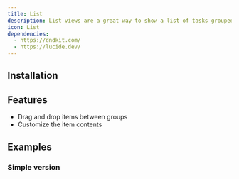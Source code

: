 ```yaml
---
title: List
description: List views are a great way to show a list of tasks grouped by status and ranked by priority.
icon: List
dependencies:
  - https://dndkit.com/
  - https://lucide.dev/
---
```


<Preview path="list" />

## Installation

<Installer packageName="list" />

## Features

- Drag and drop items between groups
- Customize the item contents

## Examples

### Simple version

<Preview path="list-simple" />
